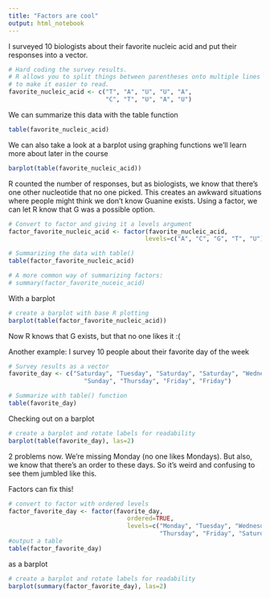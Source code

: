 ```yaml
---
title: "Factors are cool"
output: html_notebook
---
```


I surveyed 10 biologists about their favorite nucleic acid and put 
their responses into a vector.
```r
# Hard coding the survey results.
# R allows you to split things between parentheses onto multiple lines
# to make it easier to read.
favorite_nucleic_acid <- c("T", "A", "U", "U", "A", 
                           "C", "T", "U", "A", "U") 
```
We can summarize this data with the table function
```r
table(favorite_nucleic_acid)
```
We can also take a look at a barplot using graphing functions we'll learn
more about later in the course
```r
barplot(table(favorite_nucleic_acid))
```
R counted the number of responses, but as biologists, we know that there's
one other nucleotide that no one picked. This creates an awkward situations
where people might think we don't know Guanine exists. Using a factor, we can let 
R know that G was a possible option.
```r
# Convert to factor and giving it a levels argument
factor_favorite_nucleic_acid <- factor(favorite_nucleic_acid,
                                      levels=c("A", "C", "G", "T", "U"))

# Summarizing the data with table()
table(factor_favorite_nucleic_acid)

# A more common way of summarizing factors:
# summary(factor_favorite_nuceic_acid)


```
With a barplot
```r
# create a barplot with base R plotting
barplot(table(factor_favorite_nucleic_acid))
```
Now R knows that G exists, but that no one likes it :(

######################################################################
Another example: I survey 10 people about their favorite day of the week
```r
# Survey results as a vector
favorite_day <- c("Saturday", "Tuesday", "Saturday", "Saturday", "Wednesday", 
                     "Sunday", "Thursday", "Friday", "Friday")

# Summarize with table() function
table(favorite_day)
```
Checking out on a barplot
```r
# create a barplot and rotate labels for readability
barplot(table(favorite_day), las=2)
```
2 problems now. We're missing Monday (no one likes Mondays). But also, we know
that there's an order to these days. So it's weird and confusing to see them
jumbled like this.

Factors can fix this!
```r
# convert to factor with ordered levels
factor_favorite_day <- factor(favorite_day,
                                 ordered=TRUE,
                                 levels=c("Monday", "Tuesday", "Wednesday",
                                          "Thursday", "Friday", "Saturday", "Sunday"))
#output a table
table(factor_favorite_day)
```
as a barplot
```r
# create a barplot and rotate labels for readability
barplot(summary(factor_favorite_day), las=2) 
```


